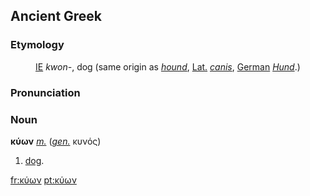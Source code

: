 ==Ancient Greek==

===Etymology===
:[[Indoeuropean|IE]] ''kwon-'', dog (same origin as ''[[hound]]'', [[Latin|Lat.]] ''[[canis]]'', [[German]] ''[[Hund]]''.)

===Pronunciation===
{{IPA|[ˈkyon] / [ˈkion] / [ˈkio̞n] / [ˈcio̞n]}}

===Noun===
'''κύων''' ''[[masculine|m.]]'' (''[[genitive|gen.]]'' κυνός)

#[[dog]].

[[fr:κύων]]
[[pt:κύων]]